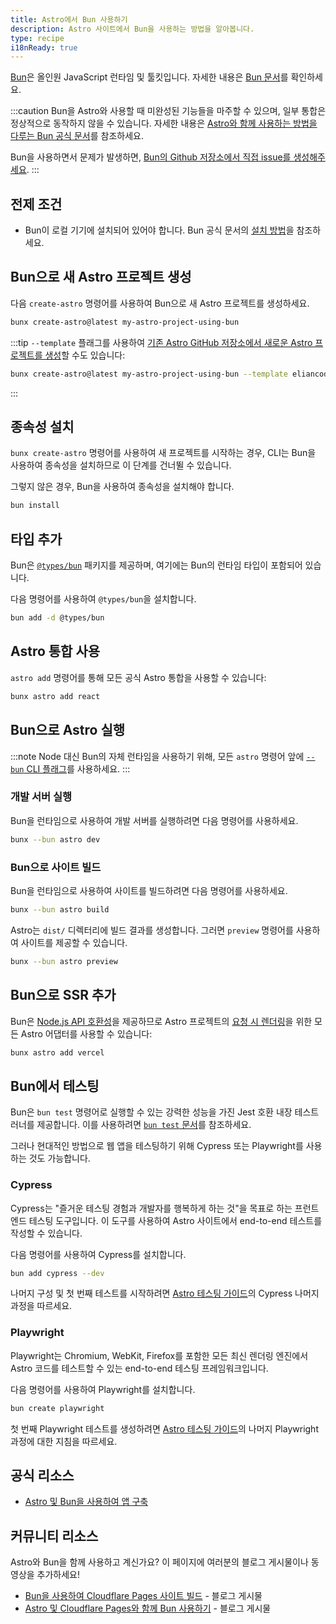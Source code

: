 ```yaml
---
title: Astro에서 Bun 사용하기
description: Astro 사이트에서 Bun을 사용하는 방법을 알아봅니다.
type: recipe
i18nReady: true
---
```


[Bun](https://bun.sh/)은 올인원 JavaScript 런타임 및 툴킷입니다. 자세한 내용은 [Bun 문서](https://bun.sh/docs)를 확인하세요.

:::caution
Bun을 Astro와 사용할 때 미완성된 기능들을 마주할 수 있으며, 일부 통합은 정상적으로 동작하지 않을 수 있습니다. 자세한 내용은 [Astro와 함께 사용하는 방법을 다루는 Bun 공식 문서](https://bun.sh/guides/ecosystem/astro)를 참조하세요.

Bun을 사용하면서 문제가 발생하면, [Bun의 Github 저장소에서 직접 issue를 생성해주세요](https://github.com/oven-sh/bun/issues/new/choose).
:::

## 전제 조건

- Bun이 로컬 기기에 설치되어 있어야 합니다. Bun 공식 문서의 [설치 방법](https://bun.sh/docs/installation)을 참조하세요.

## Bun으로 새 Astro 프로젝트 생성

다음 `create-astro` 명령어를 사용하여 Bun으로 새 Astro 프로젝트를 생성하세요. 

```bash
bunx create-astro@latest my-astro-project-using-bun
```

:::tip 
`--template` 플래그를 사용하여 [기존 Astro GitHub 저장소에서 새로운 Astro 프로젝트를 생성](/ko/install-and-setup/#cli-마법사로-설치)할 수도 있습니다:
```bash
bunx create-astro@latest my-astro-project-using-bun --template eliancodes/brutal
```
:::

## 종속성 설치

`bunx create-astro` 명령어를 사용하여 새 프로젝트를 시작하는 경우, CLI는 Bun을 사용하여 종속성을 설치하므로 이 단계를 건너뛸 수 있습니다.

그렇지 않은 경우, Bun을 사용하여 종속성을 설치해야 합니다. 

```bash
bun install
```

## 타입 추가

Bun은 [`@types/bun`](https://www.npmjs.com/package/@types/bun) 패키지를 제공하며, 여기에는 Bun의 런타임 타입이 포함되어 있습니다.

다음 명령어를 사용하여 `@types/bun`을 설치합니다.

```sh
bun add -d @types/bun
```

## Astro 통합 사용

`astro add` 명령어를 통해 모든 공식 Astro 통합을 사용할 수 있습니다:

```bash
bunx astro add react
```

## Bun으로 Astro 실행

:::note
Node 대신 Bun의 자체 런타임을 사용하기 위해, 모든 `astro` 명령어 앞에 [`--bun` CLI 플래그](https://bun.sh/docs/cli/bunx#shebangs)를 사용하세요.
:::

### 개발 서버 실행

Bun을 런타임으로 사용하여 개발 서버를 실행하려면 다음 명령어를 사용하세요.

```bash
bunx --bun astro dev
```

### Bun으로 사이트 빌드

Bun을 런타임으로 사용하여 사이트를 빌드하려면 다음 명령어를 사용하세요.

```bash
bunx --bun astro build
```

Astro는 `dist/` 디렉터리에 빌드 결과를 생성합니다. 그러면 `preview` 명령어를 사용하여 사이트를 제공할 수 있습니다.

```bash
bunx --bun astro preview
```

## Bun으로 SSR 추가

Bun은 [Node.js API 호환성](https://bun.sh/docs/runtime/nodejs-apis)을 제공하므로 Astro 프로젝트의 [요청 시 렌더링](/ko/guides/on-demand-rendering/)을 위한 모든 Astro 어댑터를 사용할 수 있습니다:

```bash
bunx astro add vercel
```

## Bun에서 테스팅

Bun은 `bun test` 명령어로 실행할 수 있는 강력한 성능을 가진 Jest 호환 내장 테스트 러너를 제공합니다. 이를 사용하려면 [`bun test` 문서](https://bun.sh/docs/cli/test)를 참조하세요.

그러나 현대적인 방법으로 웹 앱을 테스팅하기 위해 Cypress 또는 Playwright를 사용하는 것도 가능합니다.

### Cypress

Cypress는 "즐거운 테스팅 경험과 개발자를 행복하게 하는 것"을 목표로 하는 프런트엔드 테스팅 도구입니다. 이 도구를 사용하여 Astro 사이트에서 end-to-end 테스트를 작성할 수 있습니다.

다음 명령어를 사용하여 Cypress를 설치합니다.

```bash
bun add cypress --dev
```

나머지 구성 및 첫 번째 테스트를 시작하려면 [Astro 테스팅 가이드](/ko/guides/testing/#구성)의 Cypress 나머지 과정을 따르세요.

### Playwright

Playwright는 Chromium, WebKit, Firefox를 포함한 모든 최신 렌더링 엔진에서 Astro 코드를 테스트할 수 있는 end-to-end 테스팅 프레임워크입니다.

다음 명령어를 사용하여 Playwright를 설치합니다.

```bash
bun create playwright
```

첫 번째 Playwright 테스트를 생성하려면 [Astro 테스팅 가이드](/ko/guides/testing/#첫-playwright-테스트-생성)의 나머지 Playwright 과정에 대한 지침을 따르세요.

## 공식 리소스

- [Astro 및 Bun을 사용하여 앱 구축](https://bun.sh/guides/ecosystem/astro)

## 커뮤니티 리소스

Astro와 Bun을 함께 사용하고 계신가요? 이 페이지에 여러분의 블로그 게시물이나 동영상을 추가하세요!  

- [Bun을 사용하여 Cloudflare Pages 사이트 빌드](https://blog.otterlord.dev/posts/hello-from-bun/) - 블로그 게시물
- [Astro 및 Cloudflare Pages와 함께 Bun 사용하기](https://handerson.hashnode.dev/using-bun-with-astro-and-cloudflare-pages) - 블로그 게시물
